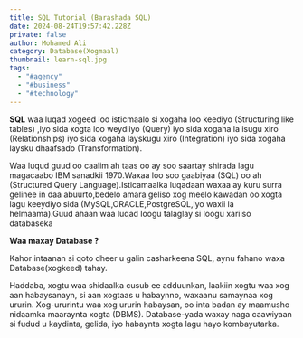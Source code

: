 ```yaml
---
title: SQL Tutorial (Barashada SQL)
date: 2024-08-24T19:57:42.228Z
private: false
author: Mohamed Ali
category: Database(Xogmaal)
thumbnail: learn-sql.jpg
tags:
  - "#agency"
  - "#business"
  - "#technology"
---
```

**SQL** waa luqad xogeed loo isticmaalo si xogaha loo keediyo (Structuring like tables) ,iyo sida xogta loo weydiiyo (Query) iyo sida xogaha la isugu xiro (Relationships) iyo sida xogaha layskugu xiro (Integration) iyo sida xogaha laysku dhaafsado (Transformation).

Waa luqud guud oo caalim ah taas oo ay soo saartay shirada lagu magacaabo IBM sanadkii 1970.Waxaa loo soo gaabiyaa (SQL) oo ah (Structured Query Language).Isticamaalka luqadaan waxaa ay kuru surra gelinee in daa abuurto,bedelo amara geliso xog meelo kawadan oo xogta lagu keeydiyo sida (MySQL,ORACLE,PostgreSQL,iyo waxii la helmaama).Guud ahaan waa luqad loogu talaglay si loogu xariiso databaseka

 **Waa maxay Database ?**  

Kahor intaanan si qoto dheer u galin casharkeena SQL, aynu fahano waxa Database(xogkeed) tahay.

Haddaba, xogtu waa shidaalka cusub ee adduunkan, laakiin xogtu waa xog aan habaysanayn, si aan xogtaas u habaynno, waxaanu samaynaa xog ururin. Xog-ururintu waa xog ururin habaysan, oo inta badan ay maamusho nidaamka maaraynta xogta (DBMS). Database-yada waxay naga caawiyaan si fudud u kaydinta, gelida, iyo habaynta xogta lagu hayo kombayutarka.